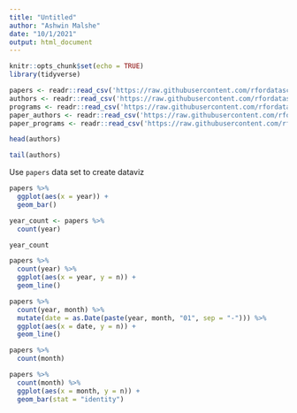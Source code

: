 ```yaml
---
title: "Untitled"
author: "Ashwin Malshe"
date: "10/1/2021"
output: html_document
---
```


```r
knitr::opts_chunk$set(echo = TRUE)
library(tidyverse)
```

```r
papers <- readr::read_csv('https://raw.githubusercontent.com/rfordatascience/tidytuesday/master/data/2021/2021-09-28/papers.csv')
authors <- readr::read_csv('https://raw.githubusercontent.com/rfordatascience/tidytuesday/master/data/2021/2021-09-28/authors.csv')
programs <- readr::read_csv('https://raw.githubusercontent.com/rfordatascience/tidytuesday/master/data/2021/2021-09-28/programs.csv')
paper_authors <- readr::read_csv('https://raw.githubusercontent.com/rfordatascience/tidytuesday/master/data/2021/2021-09-28/paper_authors.csv')
paper_programs <- readr::read_csv('https://raw.githubusercontent.com/rfordatascience/tidytuesday/master/data/2021/2021-09-28/paper_programs.csv')

```


```r
head(authors)
```

```r
tail(authors)
```

Use `papers` data set to create dataviz

```r
papers %>% 
  ggplot(aes(x = year)) +
  geom_bar()
```

```r
year_count <- papers %>% 
  count(year)
```

```r
year_count
```

```r
papers %>% 
  count(year) %>% 
  ggplot(aes(x = year, y = n)) +
  geom_line()
```

```r
papers %>% 
  count(year, month) %>% 
  mutate(date = as.Date(paste(year, month, "01", sep = "-"))) %>% 
  ggplot(aes(x = date, y = n)) +
  geom_line()
```


```r
papers %>% 
  count(month)
```

```r
papers %>% 
  count(month) %>% 
  ggplot(aes(x = month, y = n)) +
  geom_bar(stat = "identity")
```

